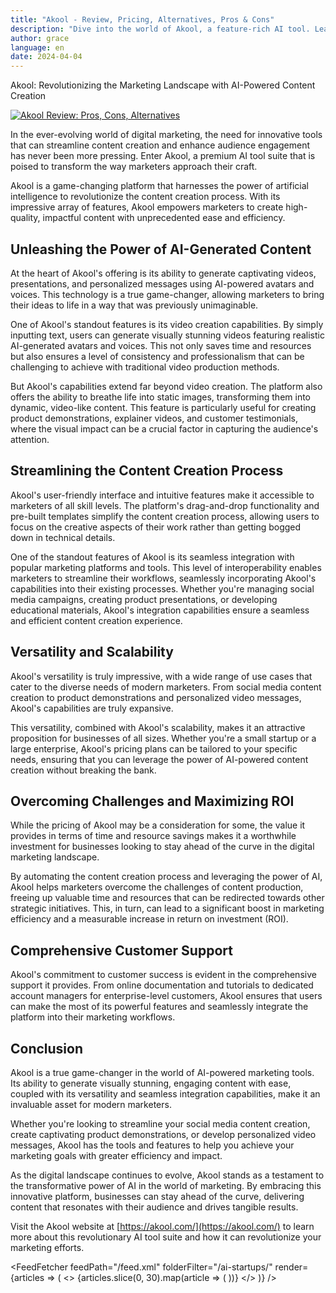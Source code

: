 ```yaml
---
title: "Akool - Review, Pricing, Alternatives, Pros & Cons"
description: "Dive into the world of Akool, a feature-rich AI tool. Learn about its features, pricing, and how it's making an impact. Don't miss out!"
author: grace
language: en
date: 2024-04-04
---
```

        
Akool: Revolutionizing the Marketing Landscape with AI-Powered Content Creation


<BlogHeader />


[![Akool Review: Pros, Cons, Alternatives](/ai-startups/akool.png)](https://akool.com/)



In the ever-evolving world of digital marketing, the need for innovative tools that can streamline content creation and enhance audience engagement has never been more pressing. Enter Akool, a premium AI tool suite that is poised to transform the way marketers approach their craft.

Akool is a game-changing platform that harnesses the power of artificial intelligence to revolutionize the content creation process. With its impressive array of features, Akool empowers marketers to create high-quality, impactful content with unprecedented ease and efficiency.

## Unleashing the Power of AI-Generated Content

At the heart of Akool's offering is its ability to generate captivating videos, presentations, and personalized messages using AI-powered avatars and voices. This technology is a true game-changer, allowing marketers to bring their ideas to life in a way that was previously unimaginable.

One of Akool's standout features is its video creation capabilities. By simply inputting text, users can generate visually stunning videos featuring realistic AI-generated avatars and voices. This not only saves time and resources but also ensures a level of consistency and professionalism that can be challenging to achieve with traditional video production methods.

But Akool's capabilities extend far beyond video creation. The platform also offers the ability to breathe life into static images, transforming them into dynamic, video-like content. This feature is particularly useful for creating product demonstrations, explainer videos, and customer testimonials, where the visual impact can be a crucial factor in capturing the audience's attention.

## Streamlining the Content Creation Process

Akool's user-friendly interface and intuitive features make it accessible to marketers of all skill levels. The platform's drag-and-drop functionality and pre-built templates simplify the content creation process, allowing users to focus on the creative aspects of their work rather than getting bogged down in technical details.

One of the standout features of Akool is its seamless integration with popular marketing platforms and tools. This level of interoperability enables marketers to streamline their workflows, seamlessly incorporating Akool's capabilities into their existing processes. Whether you're managing social media campaigns, creating product presentations, or developing educational materials, Akool's integration capabilities ensure a seamless and efficient content creation experience.

## Versatility and Scalability

Akool's versatility is truly impressive, with a wide range of use cases that cater to the diverse needs of modern marketers. From social media content creation to product demonstrations and personalized video messages, Akool's capabilities are truly expansive.

This versatility, combined with Akool's scalability, makes it an attractive proposition for businesses of all sizes. Whether you're a small startup or a large enterprise, Akool's pricing plans can be tailored to your specific needs, ensuring that you can leverage the power of AI-powered content creation without breaking the bank.

## Overcoming Challenges and Maximizing ROI

While the pricing of Akool may be a consideration for some, the value it provides in terms of time and resource savings makes it a worthwhile investment for businesses looking to stay ahead of the curve in the digital marketing landscape.

By automating the content creation process and leveraging the power of AI, Akool helps marketers overcome the challenges of content production, freeing up valuable time and resources that can be redirected towards other strategic initiatives. This, in turn, can lead to a significant boost in marketing efficiency and a measurable increase in return on investment (ROI).

## Comprehensive Customer Support

Akool's commitment to customer success is evident in the comprehensive support it provides. From online documentation and tutorials to dedicated account managers for enterprise-level customers, Akool ensures that users can make the most of its powerful features and seamlessly integrate the platform into their marketing workflows.

## Conclusion

Akool is a true game-changer in the world of AI-powered marketing tools. Its ability to generate visually stunning, engaging content with ease, coupled with its versatility and seamless integration capabilities, make it an invaluable asset for modern marketers.

Whether you're looking to streamline your social media content creation, create captivating product demonstrations, or develop personalized video messages, Akool has the tools and features to help you achieve your marketing goals with greater efficiency and impact.

As the digital landscape continues to evolve, Akool stands as a testament to the transformative power of AI in the world of marketing. By embracing this innovative platform, businesses can stay ahead of the curve, delivering content that resonates with their audience and drives tangible results.

Visit the Akool website at [https://akool.com/](https://akool.com/) to learn more about this revolutionary AI tool suite and how it can revolutionize your marketing efforts.


<AdComponent />


<FeedFetcher feedPath="/feed.xml" folderFilter="/ai-startups/" render={articles => (
    <>
        <Cards>
            {articles.slice(0, 30).map(article => (
                <Card key={article.link} title={article.title} href={article.link} />
            ))}
        </Cards>
    </>
)} />

